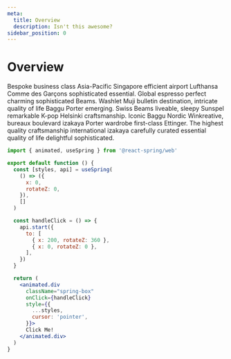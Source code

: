 ```yaml
---
meta:
  title: Overview
  description: Isn't this awesome?
sidebar_position: 0
---
```


# Overview

Bespoke business class Asia-Pacific Singapore efficient airport Lufthansa Comme des Garçons sophisticated essential. Global espresso perfect charming sophisticated Beams. Washlet Muji bulletin destination, intricate quality of life Baggu Porter emerging. Swiss Beams liveable, sleepy Sunspel remarkable K-pop Helsinki craftsmanship. Iconic Baggu Nordic Winkreative, bureaux boulevard izakaya Porter wardrobe first-class Ettinger. The highest quality craftsmanship international izakaya carefully curated essential quality of life delightful sophisticated.


<NavigationGrid cols={2} tiles={NAV_TILES} />

```jsx line=4-10,13-18
import { animated, useSpring } from '@react-spring/web'

export default function () {
  const [styles, api] = useSpring(
    () => ({
      x: 0,
      rotateZ: 0,
    }),
    []
  )

  const handleClick = () => {
    api.start({
      to: [
        { x: 200, rotateZ: 360 },
        { x: 0, rotateZ: 0 },
      ],
    })
  }

  return (
    <animated.div
      className="spring-box"
      onClick={handleClick}
      style={{
        ...styles,
        cursor: 'pointer',
      }}>
      Click Me!
    </animated.div>
  )
}
```
